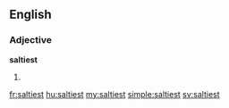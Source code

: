 ==English==

===Adjective===
'''saltiest'''

# {{superlative of|salty|lang=en}}

[[fr:saltiest]]
[[hu:saltiest]]
[[my:saltiest]]
[[simple:saltiest]]
[[sv:saltiest]]